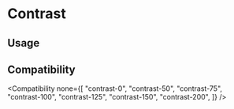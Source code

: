 
# Contrast

## Usage

<Usage />

## Compatibility

<Compatibility
  none={[
    "contrast-0",
    "contrast-50",
    "contrast-75",
    "contrast-100",
    "contrast-125",
    "contrast-150",
    "contrast-200",
  ]}
/>
